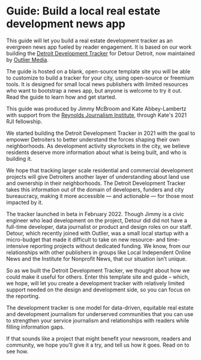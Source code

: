 
# Guide: Build a local real estate development news app
This guide will let you build a real estate development tracker as an evergreen news app fueled by reader engagement. It is based on our work building the [Detroit Development Tracker](https://developmenttracker.detourdetroiter.com/) for Detour Detroit, now maintained by [Outlier Media](https://outliermedia.org/).

The guide is hosted on a blank, open-source template site you will be able to customize to build a tracker for your city, using open-source or freemium tools. It is designed for small local news publishers with limited resources who want to bootstrap a news app, but anyone is welcome to try it out. Read the guide to learn how and get started.

This guide was produced by Jimmy McBroom and Kate Abbey-Lambertz with support from the [Reynolds Journalism Institute](https://rjionline.org/), through Kate's 2021 RJI fellowship.

We started building the Detroit Development Tracker in 2021 with the goal to empower Detroiters to better understand the forces shaping their own neighborhoods. As development activity skyrockets in the city, we believe residents deserve more information about what is being built, and who is building it.

We hope that tracking larger scale residential and commercial development projects will give Detroiters another layer of understanding about land use and ownership in their neighborhoods. The Detroit Development Tracker takes this information out of the domain of developers, funders and city bureaucracy, making it more accessible — and actionable — for those most impacted by it.

The tracker launched in beta in February 2022. Though Jimmy is a civic engineer who lead development on the project, Detour did did not have a full-time developer, data journalist or product and design roles on our staff. Detour, which recently joined with Outlier, was a small local startup with a micro-budget that made it difficult to take on new resource- and time-intensive reporting projects without dedicated funding. We know, from our relationships with other publishers in groups like Local Independent Online News and the Institute for Nonprofit News, that our situation isn’t unique. 

So as we built the Detroit Development Tracker, we thought about how we could make it useful for others. Enter this template site and guide – which, we hope, will let you create a development tracker with relatively limited support needed on the design and development side, so you can focus on the reporting. 

The development tracker is one model for data-driven, equitable real estate and development journalism for underserved communities that you can use to strengthen your service journalism and relationships with readers while filling information gaps. 

If that sounds like a project that might benefit your newsroom, readers and community, we hope you’ll give it a try, and tell us how it goes. Read on to see how. 

<TableOfContents />

